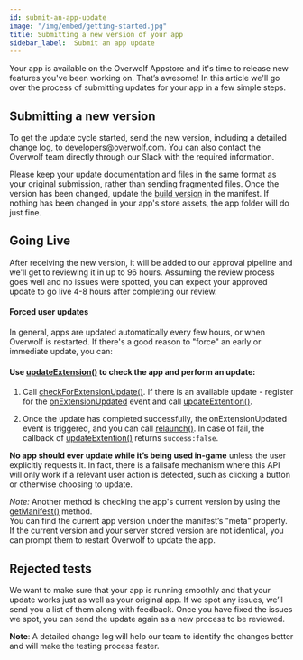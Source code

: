 ```yaml
---
id: submit-an-app-update
image: "/img/embed/getting-started.jpg"
title: Submitting a new version of your app
sidebar_label:  Submit an app update
---
```


Your app is available on the Overwolf Appstore and it's time to release new features you've been working on. That’s awesome! In this article we'll go over the process of submitting updates for your app in a few simple steps.

## Submitting a new version

To get the update cycle started, send the new version, including a detailed change log, to [developers@overwolf.com](mailto:developers@overwolf.com). You can also contact the Overwolf team directly through our Slack with the required information.  

Please keep your update documentation and files in the same format as your original submission, rather than sending fragmented files.
Once the version has been changed, update the [build version](/api/manifest#meta-object) in the manifest. If nothing has been changed in your app's store assets, the app folder will do just fine.

## Going Live

After receiving the new version, it will be added to our approval pipeline and we'll get to reviewing it in up to 96 hours. Assuming the review process goes well and no issues were spotted, you can expect your approved update to go live 4-8 hours after completing our review. 

#### Forced user updates

In general, apps are updated automatically every few hours, or when Overwolf is restarted. 
If there's a good reason to "force" an early or immediate update, you can:

#### Use [updateExtension()](/api/extensions#updateextensioncallback) to check the app and perform an update:

  1. Call [checkForExtensionUpdate()](/api/extensions#checkforextensionupdatecallback). If there is an available update - register for the [onExtensionUpdated](/api/extensions#onextensionupdated) event and call [updateExtention()](/api/extensions#updateextensioncallback).

  2. Once the update has completed successfully, the onExtensionUpdated event is triggered, and you can call [relaunch()](/api/extensions#relaunch). In case of fail, the callback of [updateExtention()](/api/extensions#updateextensioncallback) returns `success:false`.

**No app should ever update while it’s being used in-game** unless the user explicitly requests it. In fact, there is a failsafe mechanism where this API will only work if a relevant user action is detected, such as clicking a button or otherwise choosing to update.

*Note:* Another method is checking the app's current version by using the [getManifest()](/api/extensions/current#getmanifestcallback) method.  
You can find the current app version under the manifest’s "meta" property. If the current version and your server stored version are not identical, you can prompt them to restart Overwolf to update the app.

## Rejected tests

We want to make sure that your app is running smoothly and that your update works just as well as your original app. If we spot any issues, we’ll send you a list of them along with feedback. Once you have fixed the issues we spot, you can send the update again as a new process to be reviewed.

**Note**: A detailed change log will help our team to identify the changes better and will make the testing process faster.
